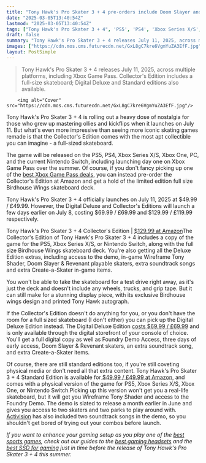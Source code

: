 ```yaml
---
title: "Tony Hawk's Pro Skater 3 + 4 pre-orders include Doom Slayer and an actual full-sized skateboard"
date: "2025-03-05T13:40:54Z"
lastmod: "2025-03-05T13:40:54Z"
tags: ["Tony Hawk's Pro Skater 3 + 4", 'PS5', 'PS4', 'Xbox Series X/S', 'Xbox One', 'Nintendo Switch', 'PC', 'Xbox Game Pass', 'Sports Game', 'Skateboarding Game']
draft: false
summary: "Tony Hawk's Pro Skater 3 + 4 releases July 11, 2025, across multiple platforms, including Xbox Game Pass.  Collector's Edition includes a full-size skateboard; Digital Deluxe and Standard editions also available."
images: ["https://cdn.mos.cms.futurecdn.net/GxL8gC7kre6VgmYuZA3EfF.jpg"]
layout: PostSimple
---
```

> Tony Hawk's Pro Skater 3 + 4 releases July 11, 2025, across multiple platforms, including Xbox Game Pass.  Collector's Edition includes a full-size skateboard; Digital Deluxe and Standard editions also available.


        <img alt="Cover" src="https://cdn.mos.cms.futurecdn.net/GxL8gC7kre6VgmYuZA3EfF.jpg"/>
        
Tony Hawk's Pro Skater 3 + 4 is rolling out a heavy dose of nostalgia for those who grew up mastering ollies and kickflips when it launches on July 11. But what's even more impressive than seeing more iconic skating games remade is that the Collector's Edition comes with the most apt collectible you can imagine - a full-sized skateboard.

The game will be released on the PS5, PS4, Xbox Series X/S, Xbox One, PC, and the current Nintendo Switch, including launching day one on Xbox Game Pass over the summer. Of course, if you don't fancy picking up one of the [best Xbox Game Pass deals](https://www.gamesradar.com/best-xbox-game-pass-deals-sales/), you can instead pre-order the Collector's Edition at Amazon and get a hold of the limited edition full size Birdhouse Wings skateboard deck.

Tony Hawk's Pro Skater 3 + 4 officially launches on July 11, 2025 at $49.99 / £49.99. However, the Digital Deluxe and Collector's Editions will launch a few days earlier on July 8, costing $69.99 / £69.99 and $129.99 / £119.99 respectively.

Tony Hawk's Pro Skater 3 + 4 Collector's Edition | [$129.99 at Amazon](https://target.georiot.com/Proxy.ashx?tsid=8426&GR_URL=https%3A%2F%2Famazon.com%2Fs%3Fk%3Dtony%2Bhawk%2527s%2Bpro%2Bskater%2B3%2B%252B%2B4%2Bcollector%2527s%2Bedition%26crid%3D25RTL59NOB64D%26sprefix%3Dtony%2Bhawk%2527s%2Bpro%2Bskater%2B3%2B%252B%2B4%2Bcollector%2527s%2Bedition%252Caps%252C205%26ref%3Dnb_sb_noss%26tag%3Dhawk-future-20%26ascsubtag%3Dgrd-us-1951328458019814273-20)The Collector's Edition of Tony Hawk's Pro Skater 3 + 4 includes a copy of the game for the PS5, Xbox Series X/S, or Nintendo Switch, along with the full size Birdhouse Wings skateboard deck. You're also getting all the Deluxe Edition extras, including access to the demo, in-game Wireframe Tony Shader, Doom Slayer & Revenant playable skaters, extra soundtrack songs and extra Create-a-Skater in-game items.

You won't be able to take the skateboard for a test drive right away, as it's just the deck and doesn't include any wheels, trucks, and grip tape. But it can still make for a stunning display piece, with its exclusive Birdhouse wings design and printed Tony Hawk autograph.

If the Collector's Edition doesn't do anything for you, or you don't have the room for a full sized skateboard (I don't either) you can pick up the Digital Deluxe Edition instead. The Digital Deluxe Edition [costs $69.99 / £69.99](https://store.playstation.com/en-us/product/UP0002-PPSA18010_00-TH34RDLXBUNDL001) and is only available through the digital storefront of your console of choice. You'll get a full digital copy as well as Foundry Demo Access, three days of early access, Doom Slayer & Revenant skaters, an extra soundtrack song, and extra Create-a-Skater items.

Of course, there are still standard editions too, if you're still coveting physical media or don't need all that extra content. Tony Hawk's Pro Skater 3 + 4 Standard Edition is available for[ $49.99 / £49.99 at Amazon](https://target.georiot.com/Proxy.ashx?tsid=8426&GR_URL=https%3A%2F%2Famazon.com%2FTony-HawksTM-Pro-SkaterTM-Standard-PlayStation%2Fdp%2FB0DYVRGGNW%2F%3Ftag%3Dhawk-future-20%26ascsubtag%3Dgrd-us-1183635660054110152-20), and comes with a physical version of the game for PS5, Xbox Series X/S, Xbox One, or Nintendo Switch.Picking up this version won't get you a real-life skateboard, but it will get you Wireframe Tony Shader and access to the Foundry Demo. The demo is slated to release a month earlier in June and gives you access to two skaters and two parks to play around with. [Activision](https://www.gamesradar.com/tag/activision/) has also included two soundtrack songs in the demo, so you shouldn't get bored of trying out your combos before launch.

*If you want to enhance your gaming setup as you play one of the *[<em>best sports games</em>](https://www.gamesradar.com/best-sports-games/)*, check out our guides to the *[<em>best gaming headsets</em>](https://www.gamesradar.com/best-gaming-headsets/)* and the *[<em>best SSD for gaming</em>](https://www.gamesradar.com/best-ssd-for-gaming/)* just in time before the release of Tony Hawk's Pro Skater 3 + 4 this summer.*
        